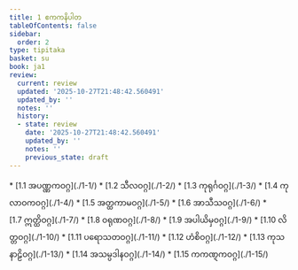 ```yaml
---
title: 1 ဧကကနိပါတ
tableOfContents: false
sidebar:
  order: 2
type: tipitaka
basket: su
book: ja1
review:
  current: review
  updated: '2025-10-27T21:48:42.560491'
  updated_by: ''
  notes: ''
  history:
  - state: review
    date: '2025-10-27T21:48:42.560491'
    updated_by: ''
    notes: ''
    previous_state: draft
---
```



<ReviewStatus review={frontmatter.review} showDetails={true} />

<HypothesisAnnotation frontmatter={frontmatter} />

<DynamicBreadcrumb />



<TableOfContents book="ja1" section="1">
* [1.1 အပဏ္ဏကဝဂ္ဂ](./1-1/)
* [1.2 သီလဝဂ္ဂ](./1-2/)
* [1.3 ကုရုင်္ဂဝဂ္ဂ](./1-3/)
* [1.4 ကုလာဝကဝဂ္ဂ](./1-4/)
* [1.5 အတ္ထကာမဝဂ္ဂ](./1-5/)
* [1.6 အာသီသဝဂ္ဂ](./1-6/)
* [1.7 ဣတ္ထိဝဂ္ဂ](./1-7/)
* [1.8 ဝရုဏဝဂ္ဂ](./1-8/)
* [1.9 အပါယိမှဝဂ္ဂ](./1-9/)
* [1.10 လိတ္တဝဂ္ဂ](./1-10/)
* [1.11 ပရောသတဝဂ္ဂ](./1-11/)
* [1.12 ဟံစိဝဂ္ဂ](./1-12/)
* [1.13 ကုသနာဠိဝဂ္ဂ](./1-13/)
* [1.14 အသမ္ပဒါနဝဂ္ဂ](./1-14/)
* [1.15 ကကဏ္ဋကဝဂ္ဂ](./1-15/)
</TableOfContents>